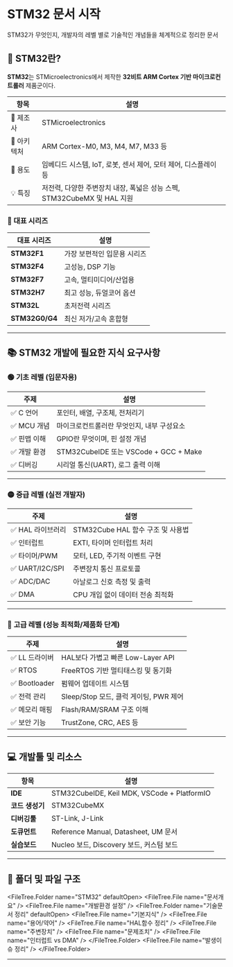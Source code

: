
# STM32 문서 시작

STM32가 무엇인지, 개발자의 레벨 별로 기술적인 개념들을 체계적으로 정리한 문서

## 🔷 STM32란?

**STM32**는 STMicroelectronics에서 제작한 **32비트 ARM Cortex 기반 마이크로컨트롤러** 제품군이다.

| 항목        | 설명                                                                    |
| ----------- | ----------------------------------------------------------------------- |
| 🔧 제조사   | STMicroelectronics                                                      |
| 🧠 아키텍처 | ARM Cortex-M0, M3, M4, M7, M33 등                                       |
| 🎯 용도     | 임베디드 시스템, IoT, 로봇, 센서 제어, 모터 제어, 디스플레이 등         |
| 💡 특징     | 저전력, 다양한 주변장치 내장, 폭넓은 성능 스펙, STM32CubeMX 및 HAL 지원 |

### 📌 대표 시리즈

| 대표 시리즈    | 설명                        |
| -------------- | --------------------------- |
| **STM32F1**    | 가장 보편적인 입문용 시리즈 |
| **STM32F4**    | 고성능, DSP 기능            |
| **STM32F7**    | 고속, 멀티미디어/산업용     |
| **STM32H7**    | 최고 성능, 듀얼코어 옵션    |
| **STM32L**     | 초저전력 시리즈             |
| **STM32G0/G4** | 최신 저가/고속 혼합형       |

---

## 📚 STM32 개발에 필요한 지식 요구사항

### 🟢 **기초 레벨** (입문자용)

| 주제         | 설명                                       |
| ------------ | ------------------------------------------ |
| ✅ C 언어    | 포인터, 배열, 구조체, 전처리기             |
| ✅ MCU 개념  | 마이크로컨트롤러란 무엇인지, 내부 구성요소 |
| ✅ 핀맵 이해 | GPIO란 무엇이며, 핀 설정 개념              |
| ✅ 개발 환경 | STM32CubeIDE 또는 VSCode + GCC + Make      |
| ✅ 디버깅    | 시리얼 통신(UART), 로그 출력 이해          |

---

### 🟡 **중급 레벨** (실전 개발자)

| 주제              | 설명                              |
| ----------------- | --------------------------------- |
| ✅ HAL 라이브러리 | STM32Cube HAL 함수 구조 및 사용법 |
| ✅ 인터럽트       | EXTI, 타이머 인터럽트 처리        |
| ✅ 타이머/PWM     | 모터, LED, 주기적 이벤트 구현     |
| ✅ UART/I2C/SPI   | 주변장치 통신 프로토콜            |
| ✅ ADC/DAC        | 아날로그 신호 측정 및 출력        |
| ✅ DMA            | CPU 개입 없이 데이터 전송 최적화  |

---

### 🔴 **고급 레벨** (성능 최적화/제품화 단계)

| 주제           | 설명                                   |
| -------------- | -------------------------------------- |
| ✅ LL 드라이버 | HAL보다 가볍고 빠른 Low-Layer API      |
| ✅ RTOS        | FreeRTOS 기반 멀티태스킹 및 동기화     |
| ✅ Bootloader  | 펌웨어 업데이트 시스템                 |
| ✅ 전력 관리   | Sleep/Stop 모드, 클럭 게이팅, PWR 제어 |
| ✅ 메모리 매핑 | Flash/RAM/SRAM 구조 이해               |
| ✅ 보안 기능   | TrustZone, CRC, AES 등                 |

---

## 💻 개발툴 및 리소스

| 항목            | 설명                                        |
| --------------- | ------------------------------------------- |
| **IDE**         | STM32CubeIDE, Keil MDK, VSCode + PlatformIO |
| **코드 생성기** | STM32CubeMX                                 |
| **디버깅툴**    | ST-Link, J-Link                             |
| **도큐먼트**    | Reference Manual, Datasheet, UM 문서        |
| **실습보드**    | Nucleo 보드, Discovery 보드, 커스텀 보드    |

---

## 📂 폴더 및 파일 구조

<FileTree.Folder name="STM32" defaultOpen>
  <FileTree.File name="문서개요" />
  <FileTree.File name="개발환경 설정" />
  <FileTree.Folder name="기술문서 정리" defaultOpen>
    <FileTree.File name="기본지식" />
    <FileTree.File name="용어/약어" />
    <FileTree.File name="HAL함수 정리" />
    <FileTree.File name="주변장치" />
    <FileTree.File name="문제조치" />
    <FileTree.File name="인터럽트 vs DMA" />
  </FileTree.Folder>
  <FileTree.File name="발생이슈 정리" />
</FileTree.Folder>

---
